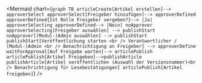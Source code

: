 
<Mermaid
  chart={`graph TB
    articleCreate[Artikel erstellen]--> approverSelect
    approverSelect[Freigeber hinzufügen]--> approverDefined
    approverDefined{Ist Rolle Freigeber vergeben?}--> |Ja| approverSelecting
    approverDefined--> |Nein| noApprover
    approverSelecting[Freigeber auswählen] --> publishStart
    noApprover[(Modul-)Admin auswählen] --> publishStart
    publishStart[Veröffentlichung starten <br /> Verantwortlicher / (Modul-)Admin <br /> Benachrichtigung an Freigeber] --> approverDefine
    waitForApproval[Auf Freigabe warten]--> articlePublish
    articlePublish[Artikel Freigeben]-->publishArticle
    publishArticle[Artikel veröffentlichen (Auswahl der Versionsnummer)<br /> Benachrichtigung für Lesebestätigungen]
    articlePublish[Artikel freigeben]`}
/>
